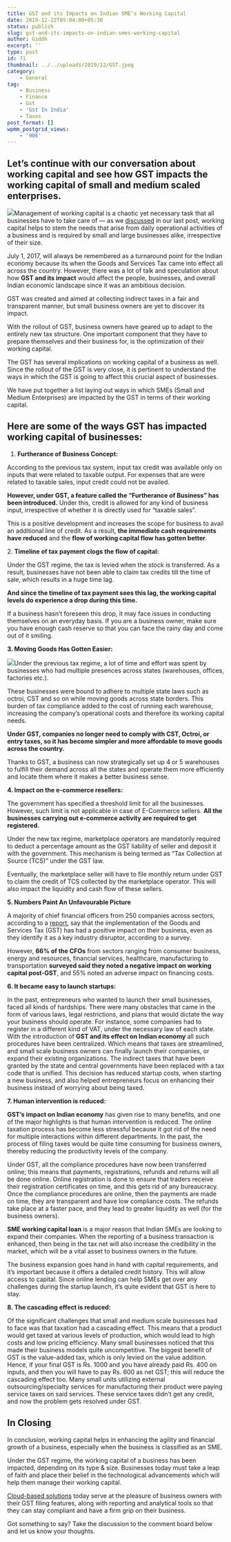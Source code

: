 ```yaml
---
title: GST and its Impacts on Indian SME’s Working Capital
date: 2019-12-22T05:04:00+05:30
status: publish
slug: gst-and-its-impacts-on-indian-smes-working-capital
author: Giddh
excerpt: ''
type: post
id: 71
thumbnail: ../../uploads/2019/12/GST.jpeg
category:
    - General
tag:
    - Business
    - Finance
    - Gst
    - 'Gst In India'
    - Taxes
post_format: []
wpmm_postgrid_views:
    - '906'
---
```

 Let’s continue with our conversation about working capital and see how GST impacts the working capital of small and medium scaled enterprises. 
------------------------------------------------------------------------------------------------------------------------------------------------

<img class="wp-block-image size-large" src = "https://miro.medium.com/max/726/1*PVLEVH_wP0Ds_vD2uYgXBQ.jpeg" />Management of working capital is a chaotic yet necessary task that all businesses have to take care of — as we [discussed](https://blog.giddh.com/a-beginners-guide-to-working-capital-4aecb7891eba) in our last post, working capital helps to stem the needs that arise from daily operational activities of a business and is required by small and large businesses alike, irrespective of their size.

July 1, 2017, will always be remembered as a turnaround point for the Indian economy because its when the Goods and Services Tax came into effect all across the country. However, there was a lot of talk and speculation about how **GST and its impact** would affect the people, businesses, and overall Indian economic landscape since it was an ambitious decision.

GST was created and aimed at collecting indirect taxes in a fair and transparent manner, but small business owners are yet to discover its impact.

With the rollout of GST, business owners have geared up to adapt to the entirely new tax structure. One important component that they have to prepare themselves and their business for, is the optimization of their working capital.

The GST has several implications on working capital of a business as well. Since the rollout of the GST is very close, it is pertinent to understand the ways in which the GST is going to affect this crucial aspect of businesses.

We have put together a list laying out ways in which SMEs (Small and Medium Enterprises) are impacted by the GST in terms of their working capital.

**Here are some of the ways GST has impacted working capital of businesses:**
-----------------------------------------------------------------------------

1. **Furtherance of Business Concept:**

According to the previous tax system, input tax credit was available only on inputs that were related to taxable output. For expenses that are were related to taxable sales, input credit could not be availed.

**However, under GST, a feature called the “Furtherance of Business” has been introduced.** Under this, credit is allowed for any kind of business input, irrespective of whether it is directly used for “taxable sales”.

This is a positive development and increases the scope for business to avail an additional line of credit. As a result, **the immediate cash requirements have reduced** and the **flow of working capital flow has gotten better**.

2\. **Timeline of tax payment clogs the flow of capital:**

Under the GST regime, the tax is levied when the stock is transferred. As a result, businesses have not been able to claim tax credits till the time of sale, which results in a huge time lag.

**And since the timeline of tax payment sees this lag, the working capital levels do experience a drop during this time.**

If a business hasn’t foreseen this drop, it may face issues in conducting themselves on an everyday basis. If you are a business owner, make sure you have enough cash reserve so that you can face the rainy day and come out of it smiling.

**3. Moving Goods Has Gotten Easier:**

<img class="wp-block-image size-large" src ="https://miro.medium.com/max/473/1*KHI91cxPWtCT13wpAzB18w.jpeg" />Under the previous tax regime, a lot of time and effort was spent by businesses who had multiple presences across states (warehouses, offices, factories etc.).

These businesses were bound to adhere to multiple state laws such as octroi, CST and so on while moving goods across state borders. This burden of tax compliance added to the cost of running each warehouse, increasing the company’s operational costs and therefore its working capital needs.

**Under GST, companies no longer need to comply with CST, Octroi, or entry taxes, so it has become simpler and more affordable to move goods across the country.**

Thanks to GST, a business can now strategically set up 4 or 5 warehouses to fulfill their demand across all the states and operate them more efficiently and locate them where it makes a better business sense.

**4. Impact on the e-commerce resellers:**

The government has specified a threshold limit for all the businesses. However, such limit is not applicable in case of E-Commerce sellers. **All the businesses carrying out e-commerce activity are required to get registered.**

Under the new tax regime, marketplace operators are mandatorily required to deduct a percentage amount as the GST liability of seller and deposit it with the government. This mechanism is being termed as “Tax Collection at Source (TCS)” under the GST law.

Eventually, the marketplace seller will have to file monthly return under GST to claim the credit of TCS collected by the marketplace operator. This will also impact the liquidity and cash flow of these sellers.

**5. Numbers Paint An Unfavourable Picture**

A majority of chief financial officers from 250 companies across sectors, according to a [report](https://www.hindustantimes.com/business-news/one-year-on-gst-gets-a-thumbs-up-from-cfos-in-india-but-remains-a-key-concern/story-YCrITMrLdbut5CMDdukJXP.html), say that the implementation of the Goods and Services Tax (GST) has had a positive impact on their business, even as they identify it as a key industry disruptor, according to a survey.

However, **66% of the CFOs** from sectors ranging from consumer business, energy and resources, financial services, healthcare, manufacturing to transportation **surveyed said they noted a negative impact on working capital post-GST**, and 55% noted an adverse impact on financing costs.

**6. It became easy to launch startups:**

In the past, entrepreneurs who wanted to launch their small businesses, faced all kinds of hardships. There were many obstacles that came in the form of various laws, legal restrictions, and plans that would dictate the way your business should operate. For instance, some companies had to register in a different kind of VAT, under the necessary law of each state. With the introduction of **GST and its effect on Indian economy** all such procedures have been centralized. Which means that taxes are streamlined, and small scale business owners can finally launch their companies, or expand their existing organizations. The indirect taxes that have been granted by the state and central governments have been replaced with a tax code that is unified. This decision has reduced startup costs, when starting a new business, and also helped entrepreneurs focus on enhancing their business instead of worrying about being taxed.

**7. Human intervention is reduced:**

**GST’s impact on Indian economy** has given rise to many benefits, and one of the major highlights is that human intervention is reduced. The online taxation process has become less stressful because it got rid of the need for multiple interactions within different departments. In the past, the process of filing taxes would be quite time consuming for business owners, thereby reducing the productivity levels of the company.

Under GST, all the compliance procedures have now been transferred online; this means that payments, registrations, refunds and returns will all be done online. Online registration is done to ensure that traders receive their registration certificates on time, and this gets rid of any bureaucracy. Once the compliance procedures are online, then the payments are made on time, they are transparent and have low compliance costs. The refunds take place at a faster pace, and they lead to greater liquidity as well (for the business owners).

**SME working capital loan** is a major reason that Indian SMEs are looking to expand their companies. When the reporting of a business transaction is enhanced, then being in the tax net will also increase the credibility in the market, which will be a vital asset to business owners in the future.

The business expansion goes hand in hand with capital requirements, and it’s important because it offers a detailed credit history. This will allow access to capital. Since online lending can help SMEs get over any challenges during the startup launch, it’s quite evident that GST is here to stay.

**8. The cascading effect is reduced:**

Of the significant challenges that small and medium scale businesses had to face was that taxation had a cascading effect. This means that a product would get taxed at various levels of production, which would lead to high costs and low pricing efficiency. Many small businesses noticed that this made their business models quite uncompetitive. The biggest benefit of GST is the value-added tax, which is only levied on the value addition. Hence, if your final GST is Rs. 1000 and you have already paid Rs. 400 on inputs, and then you will have to pay Rs. 600 as net GST; this will reduce the cascading effect too. Many small units utilizing external outsourcing/specialty services for manufacturing their product were paying service taxes on said services. These service taxes didn’t get any credit, and now the problem gets resolved under GST.

In Closing
----------

In conclusion, working capital helps in enhancing the agility and financial growth of a business, especially when the business is classified as an SME.

Under the GST regime, the working capital of a business has been impacted, depending on its type &amp; size. Businesses today must take a leap of faith and place their belief in the technological advancements which will help them manage their working capital.

[Cloud-based solutions](http://giddh.com/) today serve at the pleasure of business owners with their GST filing features, along with reporting and analytical tools so that they can stay compliant and have a firm grip on their business.

Got something to say? Take the discussion to the comment board below and let us know your thoughts.